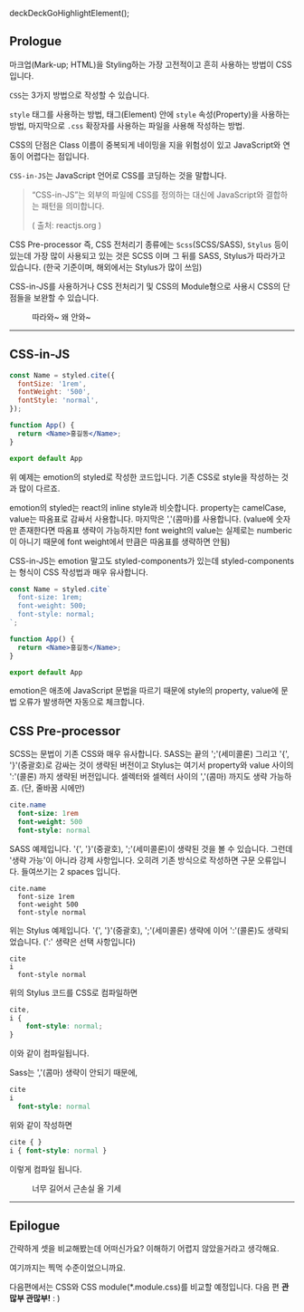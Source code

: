 deckDeckGoHighlightElement();

## Prologue

마크업(Mark-up; HTML)을 Styling하는 가장 고전적이고 흔히 사용하는 방법이 CSS 입니다.

`CSS`는 3가지 방법으로 작성할 수 있습니다.

`style` 태그를 사용하는 방법, 태그(Element) 안에 `style` 속성(Property)을 사용하는 방법, 마지막으로 `.css` 확장자를 사용하는 파일을 사용해 작성하는 방법.

CSS의 단점은 Class 이름이 중복되게 네이밍을 지을 위험성이 있고 JavaScript와 연동이 어렵다는 점입니다.

`CSS-in-JS`는 JavaScript 언어로 CSS를 코딩하는 것을 말합니다.

> “CSS-in-JS”는 외부의 파일에 CSS를 정의하는 대신에 JavaScript와 결합하는 패턴을 의미합니다.
>
> ( 출처: reactjs.org )

CSS Pre-processor 즉, CSS 전처리기 종류에는 `Scss`(SCSS/SASS), `Stylus` 등이 있는데 가장 많이 사용되고 있는 것은 SCSS 이며 그 뒤를 SASS, Stylus가 따라가고 있습니다. (한국 기준이며, 해외에서는 Stylus가 많이 쓰임)

CSS-in-JS를 사용하거나 CSS 전처리기 및 CSS의 Module형으로 사용시 CSS의 단점들을 보완할 수 있습니다.

<figure>
  <picture>
    <source srcSet={`/0/20211012/followme.webp?${uuidv4()}`} type="image/webp" />
    <img src={`/0/20211012/followme.jpeg?${uuidv4()}`} alt='' />
  </picture>
  <figcaption>따라와~ 왜 안와~</figcaption>
</figure>

---

## CSS-in-JS

```jsx
const Name = styled.cite({
  fontSize: '1rem',
  fontWeight: '500',
  fontStyle: 'normal',
});

function App() {
  return <Name>홍길동</Name>;
}

export default App
```

위 예제는 emotion의 styled로 작성한 코드입니다. 기존 CSS로 style을 작성하는 것과 많이 다르죠.

emotion의 styled는 react의 inline style과 비슷합니다. property는 camelCase, value는 따옴표로 감싸서 사용합니다. 마지막은 ','(콤마)를 사용합니다. (value에 숫자만 존재한다면 따옴표 생략이 가능하지만 font weight의 value는 실제로는 numberic이 아니기 때문에 font weight에서 만큼은 따옴표를 생략하면 안됨)

CSS-in-JS는 emotion 말고도 styled-components가 있는데 styled-components는 형식이 CSS 작성법과 매우 유사합니다.

```jsx
const Name = styled.cite`
  font-size: 1rem;
  font-weight: 500;
  font-style: normal;
`;

function App() {
  return <Name>홍길동</Name>;
}

export default App
```

emotion은 애초에 JavaScript 문법을 따르기 때문에 style의 property, value에 문법 오류가 발생하면 자동으로 체크합니다.

## CSS Pre-processor

SCSS는 문법이 기존 CSS와 매우 유사합니다. SASS는 끝의 ';'(세미콜론) 그리고 '{', '}'(중괄호)로 감싸는 것이 생략된 버전이고 Stylus는 여기서 property와 value 사이의 ':'(콜론) 까지 생략된 버전입니다. 셀렉터와 셀렉터 사이의 ','(콤마) 까지도 생략 가능하죠. (단, 줄바꿈 시에만)

```sass
cite.name
  font-size: 1rem
  font-weight: 500
  font-style: normal
```

SASS 예제입니다. '{', '}'(중괄호), ';'(세미콜론)이 생략된 것을 볼 수 있습니다. 그런데 '생략 가능'이 아니라 강제 사항입니다. 오히려 기존 방식으로 작성하면 구문 오류입니다. 들여쓰기는 2 spaces 입니다.

```stylus
cite.name
  font-size 1rem
  font-weight 500
  font-style normal
```

위는 Stylus 예제입니다. '{', '}'(중괄호), ';'(세미콜론) 생략에 이어 ':'(콜론)도 생략되었습니다. (':' 생략은 선택 사항입니다)

```stylus
cite
i
  font-style normal
```

위의 Stylus 코드를 CSS로 컴파일하면

```scss
cite,
i {
    font-style: normal;
}
```

이와 같이 컴파일됩니다.

Sass는 ','(콤마) 생략이 안되기 때문에,

```sass
cite
i
  font-style: normal
```

위와 같이 작성하면

```scss
cite { }
i { font-style: normal }
```

이렇게 컴파일 됩니다.

<figure>
  <picture>
    <source srcSet={`/0/20211012/losse.webp?${uuidv4()}`} type="image/webp" />
    <img src={`/0/20211012/losse.jpeg?${uuidv4()}`} alt='' />
  </picture>
  <figcaption>너무 길어서 근손실 올 기세</figcaption>
</figure>

---

## Epilogue

간략하게 셋을 비교해봤는데 어떠신가요? 이해하기 어렵지 않았을거라고 생각해요.

여기까지는 찍먹 수준이었으니까요.

다음편에서는 CSS와 CSS module(*.module.css)를 비교할 예정입니다. 다음 편 **관많부 관많부!** : )
